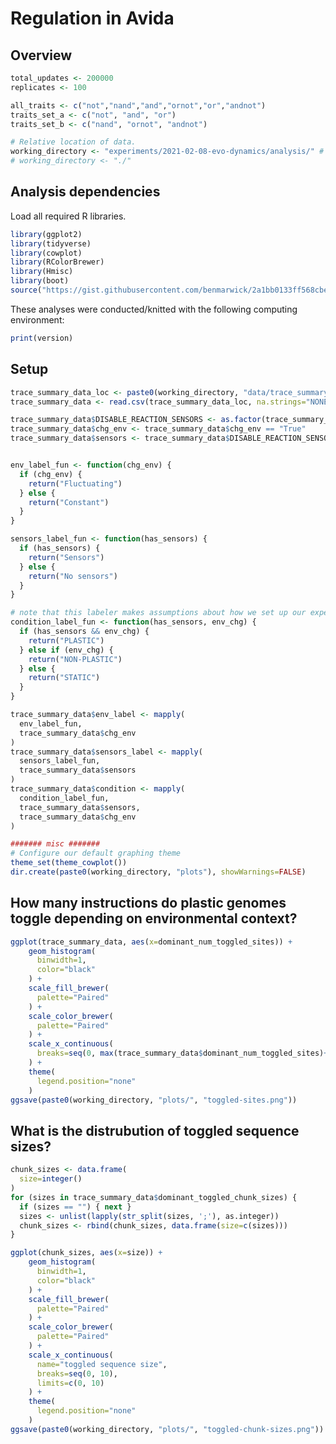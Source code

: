 # Regulation in Avida

## Overview

```r
total_updates <- 200000
replicates <- 100

all_traits <- c("not","nand","and","ornot","or","andnot")
traits_set_a <- c("not", "and", "or")
traits_set_b <- c("nand", "ornot", "andnot")

# Relative location of data.
working_directory <- "experiments/2021-02-08-evo-dynamics/analysis/" # << For bookdown
# working_directory <- "./"                                              # << For local analysis
```

## Analysis dependencies

Load all required R libraries.

```r
library(ggplot2)
library(tidyverse)
library(cowplot)
library(RColorBrewer)
library(Hmisc)
library(boot)
source("https://gist.githubusercontent.com/benmarwick/2a1bb0133ff568cbe28d/raw/fb53bd97121f7f9ce947837ef1a4c65a73bffb3f/geom_flat_violin.R")
```

These analyses were conducted/knitted with the following computing environment:

```r
print(version)
```

## Setup

```r
trace_summary_data_loc <- paste0(working_directory, "data/trace_summary.csv")
trace_summary_data <- read.csv(trace_summary_data_loc, na.strings="NONE")

trace_summary_data$DISABLE_REACTION_SENSORS <- as.factor(trace_summary_data$DISABLE_REACTION_SENSORS)
trace_summary_data$chg_env <- trace_summary_data$chg_env == "True"
trace_summary_data$sensors <- trace_summary_data$DISABLE_REACTION_SENSORS == "0"


env_label_fun <- function(chg_env) {
  if (chg_env) {
    return("Fluctuating")
  } else {
    return("Constant")
  }
}

sensors_label_fun <- function(has_sensors) {
  if (has_sensors) {
    return("Sensors")
  } else {
    return("No sensors")
  }
}

# note that this labeler makes assumptions about how we set up our experiment
condition_label_fun <- function(has_sensors, env_chg) {
  if (has_sensors && env_chg) {
    return("PLASTIC")
  } else if (env_chg) {
    return("NON-PLASTIC")
  } else {
    return("STATIC")
  }
}

trace_summary_data$env_label <- mapply(
  env_label_fun,
  trace_summary_data$chg_env
)
trace_summary_data$sensors_label <- mapply(
  sensors_label_fun,
  trace_summary_data$sensors
)
trace_summary_data$condition <- mapply(
  condition_label_fun,
  trace_summary_data$sensors,
  trace_summary_data$chg_env
)

####### misc #######
# Configure our default graphing theme
theme_set(theme_cowplot())
dir.create(paste0(working_directory, "plots"), showWarnings=FALSE)
```

## How many instructions do plastic genomes toggle depending on environmental context?

```r
ggplot(trace_summary_data, aes(x=dominant_num_toggled_sites)) +
    geom_histogram(
      binwidth=1,
      color="black"
    ) +
    scale_fill_brewer(
      palette="Paired"
    ) +
    scale_color_brewer(
      palette="Paired"
    ) +
    scale_x_continuous(
      breaks=seq(0, max(trace_summary_data$dominant_num_toggled_sites)+1)
    ) +
    theme(
      legend.position="none"
    )
ggsave(paste0(working_directory, "plots/", "toggled-sites.png"))
```

## What is the distrubution of toggled sequence sizes?

```r
chunk_sizes <- data.frame(
  size=integer()
)
for (sizes in trace_summary_data$dominant_toggled_chunk_sizes) {
  if (sizes == "") { next }
  sizes <- unlist(lapply(str_split(sizes, ';'), as.integer))
  chunk_sizes <- rbind(chunk_sizes, data.frame(size=c(sizes)))
}

ggplot(chunk_sizes, aes(x=size)) +
    geom_histogram(
      binwidth=1,
      color="black"
    ) +
    scale_fill_brewer(
      palette="Paired"
    ) +
    scale_color_brewer(
      palette="Paired"
    ) +
    scale_x_continuous(
      name="toggled sequence size",
      breaks=seq(0, 10),
      limits=c(0, 10)
    ) +
    theme(
      legend.position="none"
    )
ggsave(paste0(working_directory, "plots/", "toggled-chunk-sizes.png"))
```